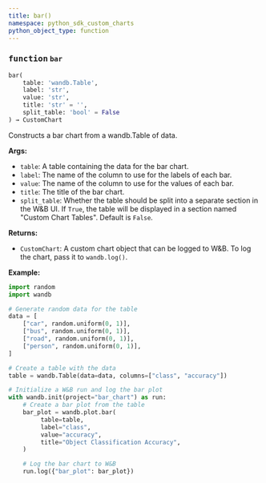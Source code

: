 ```yaml
---
title: bar()
namespace: python_sdk_custom_charts
python_object_type: function
---
```


<Card title="View the source code" href="https://github.com/wandb/wandb/blob/main/wandb/plot/bar.py" icon="github"/>




### <kbd>function</kbd> `bar`

```python
bar(
    table: 'wandb.Table',
    label: 'str',
    value: 'str',
    title: 'str' = '',
    split_table: 'bool' = False
) → CustomChart
```

Constructs a bar chart from a wandb.Table of data. 



**Args:**
 
 - `table`:  A table containing the data for the bar chart. 
 - `label`:  The name of the column to use for the labels of each bar. 
 - `value`:  The name of the column to use for the values of each bar. 
 - `title`:  The title of the bar chart. 
 - `split_table`:  Whether the table should be split into a separate section  in the W&B UI. If `True`, the table will be displayed in a section named  "Custom Chart Tables". Default is `False`. 



**Returns:**
 
 - `CustomChart`:  A custom chart object that can be logged to W&B. To log the  chart, pass it to `wandb.log()`. 



**Example:**
 

```python
import random
import wandb

# Generate random data for the table
data = [
    ["car", random.uniform(0, 1)],
    ["bus", random.uniform(0, 1)],
    ["road", random.uniform(0, 1)],
    ["person", random.uniform(0, 1)],
]

# Create a table with the data
table = wandb.Table(data=data, columns=["class", "accuracy"])

# Initialize a W&B run and log the bar plot
with wandb.init(project="bar_chart") as run:
    # Create a bar plot from the table
    bar_plot = wandb.plot.bar(
         table=table,
         label="class",
         value="accuracy",
         title="Object Classification Accuracy",
    )

    # Log the bar chart to W&B
    run.log({"bar_plot": bar_plot})
``` 
